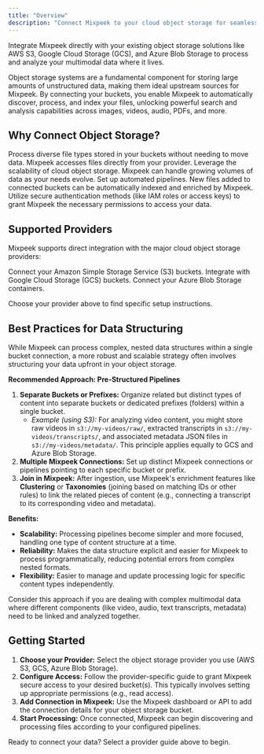 ```yaml
---
title: "Overview"
description: "Connect Mixpeek to your cloud object storage for seamless multimodal data ingestion."
---
```


<Note>
  Integrate Mixpeek directly with your existing object storage solutions like AWS S3, Google Cloud Storage (GCS), and Azure Blob Storage to process and analyze your multimodal data where it lives.
</Note>

Object storage systems are a fundamental component for storing large amounts of unstructured data, making them ideal upstream sources for Mixpeek. By connecting your buckets, you enable Mixpeek to automatically discover, process, and index your files, unlocking powerful search and analysis capabilities across images, videos, audio, PDFs, and more.

## Why Connect Object Storage?

<CardGroup cols={2}>
  <Card title="Centralized Data Processing" icon="cloud-upload">
    Process diverse file types stored in your buckets without needing to move data. Mixpeek accesses files directly from your provider.
  </Card>
  <Card title="Scalable Ingestion" icon="expand-arrows-alt">
    Leverage the scalability of cloud object storage. Mixpeek can handle growing volumes of data as your needs evolve.
  </Card>
  <Card title="Automated Workflows" icon="gears">
    Set up automated pipelines. New files added to connected buckets can be automatically indexed and enriched by Mixpeek.
  </Card>
  <Card title="Secure Access" icon="lock">
    Utilize secure authentication methods (like IAM roles or access keys) to grant Mixpeek the necessary permissions to access your data.
  </Card>
</CardGroup>

## Supported Providers

Mixpeek supports direct integration with the major cloud object storage providers:

<CardGroup cols={3}>
  <Card title="AWS S3" icon="aws" href="/integrations/object-storage/s3">
    Connect your Amazon Simple Storage Service (S3) buckets.
  </Card>
  <Card title="Google Cloud Storage" icon="google" href="/integrations/object-storage/gcs">
    Integrate with Google Cloud Storage (GCS) buckets.
  </Card>
  <Card title="Azure Blob Storage" icon="windows" href="/integrations/object-storage/azure-blob">
    Connect your Azure Blob Storage containers.
  </Card>
</CardGroup>

Choose your provider above to find specific setup instructions.

## Best Practices for Data Structuring

While Mixpeek can process complex, nested data structures within a single bucket connection, a more robust and scalable strategy often involves structuring your data upfront in your object storage.

**Recommended Approach: Pre-Structured Pipelines**

1.  **Separate Buckets or Prefixes:** Organize related but distinct types of content into separate buckets or dedicated prefixes (folders) within a single bucket.
    *   *Example (using S3):* For analyzing video content, you might store raw videos in `s3://my-videos/raw/`, extracted transcripts in `s3://my-videos/transcripts/`, and associated metadata JSON files in `s3://my-videos/metadata/`. This principle applies equally to GCS and Azure Blob Storage.
2.  **Multiple Mixpeek Connections:** Set up distinct Mixpeek connections or pipelines pointing to each specific bucket or prefix.
3.  **Join in Mixpeek:** After ingestion, use Mixpeek's enrichment features like **Clustering** or **Taxonomies** (joining based on matching IDs or other rules) to link the related pieces of content (e.g., connecting a transcript to its corresponding video and metadata).

**Benefits:**

*   **Scalability:** Processing pipelines become simpler and more focused, handling one type of content structure at a time.
*   **Reliability:** Makes the data structure explicit and easier for Mixpeek to process programmatically, reducing potential errors from complex nested formats.
*   **Flexibility:** Easier to manage and update processing logic for specific content types independently.

Consider this approach if you are dealing with complex multimodal data where different components (like video, audio, text transcripts, metadata) need to be linked and analyzed together.

## Getting Started

1.  **Choose your Provider:** Select the object storage provider you use (AWS S3, GCS, Azure Blob Storage).
2.  **Configure Access:** Follow the provider-specific guide to grant Mixpeek secure access to your desired bucket(s). This typically involves setting up appropriate permissions (e.g., read access).
3.  **Add Connection in Mixpeek:** Use the Mixpeek dashboard or API to add the connection details for your object storage bucket.
4.  **Start Processing:** Once connected, Mixpeek can begin discovering and processing files according to your configured pipelines.

Ready to connect your data? Select a provider guide above to begin.
